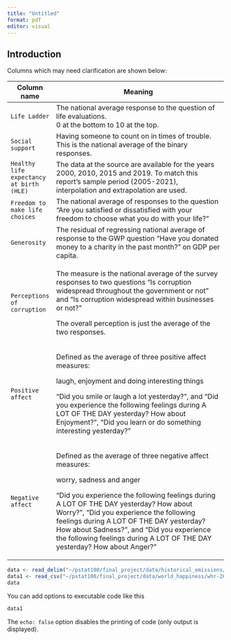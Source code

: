 ```yaml
---
title: "Untitled"
format: pdf
editor: visual
---
```


## Introduction

Columns which may need clarification are shown below:

+------------------------------------------+---------------------------------------------------------------------------------------------------------------------------------------------------------------------------------------------------------------------------------------------------------------------------------------------------------+
| Column name                              | Meaning                                                                                                                                                                                                                                                                                                 |
+==========================================+=========================================================================================================================================================================================================================================================================================================+
| `Life Ladder`                            | The national average response to the question of life evaluations.\                                                                                                                                                                                                                                     |
|                                          | 0 at the bottom to 10 at the top.                                                                                                                                                                                                                                                                       |
+------------------------------------------+---------------------------------------------------------------------------------------------------------------------------------------------------------------------------------------------------------------------------------------------------------------------------------------------------------+
| `Social support`                         | Having someone to count on in times of trouble.\                                                                                                                                                                                                                                                        |
|                                          | This is the national average of the binary responses.                                                                                                                                                                                                                                                   |
+------------------------------------------+---------------------------------------------------------------------------------------------------------------------------------------------------------------------------------------------------------------------------------------------------------------------------------------------------------+
| `Healthy life expectancy at birth (HLE)` | The data at the source are available for the years 2000, 2010, 2015 and 2019. To match this report’s sample period (2005-2021), interpolation and extrapolation are used.                                                                                                                               |
+------------------------------------------+---------------------------------------------------------------------------------------------------------------------------------------------------------------------------------------------------------------------------------------------------------------------------------------------------------+
| `Freedom to make life choices`           | The national average of responses to the question “Are you satisfied or dissatisfied with your freedom to choose what you do with your life?”                                                                                                                                                           |
+------------------------------------------+---------------------------------------------------------------------------------------------------------------------------------------------------------------------------------------------------------------------------------------------------------------------------------------------------------+
| `Generosity`                             | The residual of regressing national average of response to the GWP question “Have you donated money to a charity in the past month?” on GDP per capita.                                                                                                                                                 |
+------------------------------------------+---------------------------------------------------------------------------------------------------------------------------------------------------------------------------------------------------------------------------------------------------------------------------------------------------------+
| `Perceptions of corruption`              | The measure is the national average of the survey responses to two questions “Is corruption widespread throughout the government or not” and “Is corruption widespread within businesses or not?”                                                                                                       |
|                                          |                                                                                                                                                                                                                                                                                                         |
|                                          | The overall perception is just the average of the two responses.                                                                                                                                                                                                                                        |
+------------------------------------------+---------------------------------------------------------------------------------------------------------------------------------------------------------------------------------------------------------------------------------------------------------------------------------------------------------+
| `Positive affect`                        | Defined as the average of three positive affect measures:                                                                                                                                                                                                                                               |
|                                          |                                                                                                                                                                                                                                                                                                         |
|                                          | laugh, enjoyment and doing interesting things                                                                                                                                                                                                                                                           |
|                                          |                                                                                                                                                                                                                                                                                                         |
|                                          | “Did you smile or laugh a lot yesterday?”, and “Did you experience the following feelings during A LOT OF THE DAY yesterday? How about Enjoyment?”, “Did you learn or do something interesting yesterday?”                                                                                              |
+------------------------------------------+---------------------------------------------------------------------------------------------------------------------------------------------------------------------------------------------------------------------------------------------------------------------------------------------------------+
| `Negative affect`                        | Defined as the average of three negative affect measures:                                                                                                                                                                                                                                               |
|                                          |                                                                                                                                                                                                                                                                                                         |
|                                          | worry, sadness and anger                                                                                                                                                                                                                                                                                |
|                                          |                                                                                                                                                                                                                                                                                                         |
|                                          | “Did you experience the following feelings during A LOT OF THE DAY yesterday? How about Worry?”, “Did you experience the following feelings during A LOT OF THE DAY yesterday? How about Sadness?”, and “Did you experience the following feelings during A LOT OF THE DAY yesterday? How about Anger?” |
+------------------------------------------+---------------------------------------------------------------------------------------------------------------------------------------------------------------------------------------------------------------------------------------------------------------------------------------------------------+

```r
data <- read_delim("~/pstat100/final_project/data/historical_emissions/historical_emissions.csv")
data1 <- read_csv("~/pstat100/final_project/data/world_happiness/whr-2023.csv")
data
```

You can add options to executable code like this

```r
data1
```

The `echo: false` option disables the printing of code (only output is displayed).
